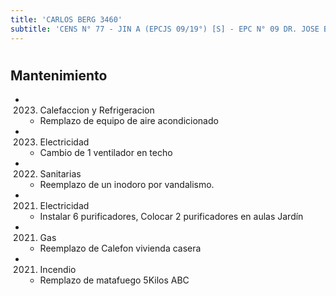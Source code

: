 ```yaml
---
title: 'CARLOS BERG 3460'
subtitle: 'CENS N° 77 - JIN A (EPCJS 09/19°) [S] - EPC N° 09 DR. JOSE BENJAMIN ZUBIAUR'
---
```


#


## Mantenimiento

*  (2023) Calefaccion y Refrigeracion 
    + Remplazo de equipo de aire acondicionado

*  (2023) Electricidad 
    + Cambio de 1 ventilador en techo

*  (2022) Sanitarias 
    + Reemplazo de un inodoro por vandalismo.

*  (2021) Electricidad 
    + Instalar 6 purificadores, Colocar 2 purificadores en aulas Jardín

*  (2021) Gas 
    + Reemplazo de Calefon vivienda casera

*  (2021) Incendio 
    + Remplazo de matafuego 5Kilos ABC



